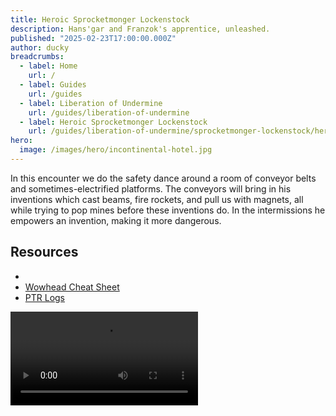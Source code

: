 ```yaml
---
title: Heroic Sprocketmonger Lockenstock
description: Hans'gar and Franzok's apprentice, unleashed.
published: "2025-02-23T17:00:00.000Z"
author: ducky
breadcrumbs:
  - label: Home
    url: /
  - label: Guides
    url: /guides
  - label: Liberation of Undermine
    url: /guides/liberation-of-undermine
  - label: Heroic Sprocketmonger Lockenstock
    url: /guides/liberation-of-undermine/sprocketmonger-lockenstock/heroic
hero:
  image: /images/hero/incontinental-hotel.jpg
---
```



In this encounter we do the safety dance around a room of conveyor belts and sometimes-electrified platforms. The conveyors will bring in his inventions which cast beams, fire rockets, and pull us with magnets, all while trying to pop mines before these inventions do. In the intermissions he empowers an invention, making it more dangerous.

## Resources

- <PrereleaseWarning />
- [Wowhead Cheat Sheet](https://www.wowhead.com/guide/the-war-within/raids/liberation-of-undermine/sprocketmonger-boss-strategy)
- [PTR Logs](https://docs.google.com/spreadsheets/d/1YT4GpIT90o73NMl4EAzOnBJv4XuXIHlf3-AoAFSebFM/edit?gid=824558243#gid=824558243)

<Video src="https://www.youtube.com/watch?v=tQyv4CflBVk" />

## Mechanics

<div className="not-prose grid grid-rows-9 rounded-xl [&>div]:border-2 [&>div]:border-slate-900 [&>div:nth-child(1)]:py-2 font-bold text-xl">
  <div className="row-span-1 flex items-center justify-center bg-slate-700">
    <p className="">[Blazing Beam][blazing-beam] Conveyor</p>
  </div>
  <div className="row-span-3 grid grid-cols-9 bg-slate-700/10">
    <div className="col-span-4 flex items-center justify-center">
      <p className="text-3xl font-bold">3</p>
    </div>
    <div className="col-span-1 bg-slate-700 border-y-2 border-border [writing-mode:sideways-lr] flex items-center justify-center text-base px-2">
      <p>[Trap][blisterizer-mk-ii] Conveyor</p>
    </div>
    <div className="col-span-4 flex items-center justify-center">
      <p className="text-3xl font-bold">1</p>
    </div>
  </div>
  <div className="row-span-1 bg-slate-700 flex items-center justify-around px-3">
    <div className="text-xl font-bold">Entrance</div>
    <p className="">[Magnet][mega-magnetize] Conveyor</p>
    <div className="text-xl font-bold">Boss Start</div>
  </div>
  <div className="row-span-3 grid grid-cols-9 bg-slate-700/10">
    <div className="col-span-4 flex items-center justify-center">
      <p className="text-3xl font-bold">4</p>
    </div>
    <div className="col-span-1 bg-slate-700 border-y-2 border-border [writing-mode:sideways-lr] flex items-center justify-center text-base px-2">
      <p>[Trap][blisterizer-mk-ii] Conveyor</p>
    </div>
    <div className="col-span-4 flex items-center justify-center">
      <p className="text-3xl font-bold">2</p>
    </div>
  </div>
  <div className="row-span-1 bg-slate-700 flex items-center justify-center">
    <p className="my-0">[Rocket][rocket-barrage] Conveyor</p>
  </div>
</div>

The boss room is a mechanic itself which consists of 4 metal platforms separated by 3 large conveyer belts running the length of the platform and 2 smaller conveyer belts that separate the platforms.

### Phase One

Sprockystocky has a timed, energy-based phase 1 that lasts 2 minutes.

<Mechanic id="466235" difficulty="heroic" name ="Wire Transfer" caption="Safety Dance">

For the duration of the phase Lockenstock will have 2 of the 4 platforms electrified in a pattern consistent pull-to-pull. Anyone who stands on them takes 1 million nature damage per second while being slowed by 40%.

This happens almost immediately into each phase 1 then 40, 15, and 15 seconds later until the phase 2, then it repeats ✨.

> The below image courtesy of Wowhead.com.gov.co.uk shows the sequence. The blue platforms are electrified, so we start the boss opposite the doorway (the icon at the bottom). The red dots indicate landmines, discussed later.

<Image src="https://wow.zamimg.com/uploads/screenshots/normal/1213373.png" height="3166" width="2813" alt="Wire Transfer Sequence" unoptimized />

</Mechanic>

<Mechanic id="471308" difficulty="heroic" name ="Blisterizer Mk. II" caption="DEI Mechanic">

The small horizontal conveyor belts are a static feature; they do not stop moving, change direction (as far as I can tell), or do anything other than continuously spawn a single fire trap over and over.

Standing on the trap deals a mild amount of damage and knocks you up into the air and giving you a 60% movement speed <Sparkles>increase</Sparkles> for 6 seconds.

</Mechanic>

<Mechanic id="473276" difficulty="heroic" name ="Activate Inventions!" caption="Tesla Factory Assembly Line">

As we fight the boss one of the large conveyer belts will be carrying in an invention, after which the boss will [Activate Inventions!][activate-inventions], halting and electrifying the (large) belts while turning on the inventions.

- The left conveyor carries in fire turrets that cast [Blazing Beam][blazing-beam] across the platforms dealing massive damage every 0.2 seconds to anyone hit.
- The middle conveyor carries in magnets that become [Mega Magnetized][mega-magnetize], pulling players towards them and stunning players on contact for 6 seconds.
- The right conveyor carries in cannons which fire a [Rocket Barrage][rocket-barrage] across the platforms dealing large damage to anyone hit.

The intermissions are where the boss empowers his inventions and not only are they more dangerous, they start to overlap each other. 

- The first time we re-enter phase 1 the the left conveyor turrets now cast [Jumbo Void Beam][jumbo-void-beam] which are much wider and do damage to you incredibly quickly — every 0.2 seconds.
- The second time we re-enter phase 1 the right conveyor cannons now fire a [Void Barrage][void-barrage] which launches shadow orbs that deal large damage on hit but also deal damage to the rest of the raid via [Voidsplash][voidsplash].

It's hard to confirm this because of PTR logs being buggy and these bosses being barely tested, but from videos the inventions follow a fire, rockets, magnets order. However, the empowered inventions will cast every time.

- First Phase 1: The vanilla order.
  1. [Blaze Beam][blazing-beam]
  2. [Rocket Barrage][rocket-barrage]
  3. [Mega Magnetize][mega-magnetize]
- Second Phase 1: The [Blaze Beam][blazing-beam] is replaced with [Jumbo Void Beam][jumbo-void-beam] and will now always happen during inventions.
  1. [Jumbo Void Beam][jumbo-void-beam]
  2. [Jumbo Void Beam][jumbo-void-beam] & [Rocket Barrage][rocket-barrage]
  3. [Jumbo Void Beam][jumbo-void-beam] & [Mega Magnetize][mega-magnetize]
- Third Phase 1: The [Rocket Barrage][rocket-barrage] is replaced with [Void Barrage][void-barrage] and is now also cast every time.
  1. [Jumbo Void Beam][jumbo-void-beam] & [Void Barrage][void-barrage]
  2. [Jumbo Void Beam][jumbo-void-beam] & [Void Barrage][void-barrage]
  3. [Jumbo Void Beam][jumbo-void-beam] & [Void Barrage][void-barrage] & [Mega Magnetize][mega-magnetize]

</Mechanic>

<Mechanic id="465232" difficulty="heroic" name ="Sonic Ba-Boom" caption="1 Big & 20 Small Booms" pill={[<MechanicPill key="1" variant="green">Healers</MechanicPill>]}>

Lockenstock flexes on us, dealing moderate raid damage and applying a 10 second DoT to the raid.

</Mechanic>

<Mechanic id="1216508" difficulty="heroic" name ="Screw Up" caption="Stunning Displays of Drilling">

Several players are given a bombard mechanic, dealing damage and causing them to spawn a drill under their feet every 1.5 seconds for 4.5 seconds.

You become totally [Screwed!][screwed] if hit, stunning them and applying a moderate 6 second bleed.

</Mechanic>

<Mechanic id="1216406" difficulty="heroic" name ="Unstable Explosion" caption="Swagger into Staggered Landmines">

Lockenstock places several landmines across the room. Stepping on one triggers [Unstable Explosion][unstable-explosion], dealing large raid damage and giving everyone a 200% vulnerability to this damage for 2 seconds. The player who trigger the landmine gets [Unstable Shrapnel][unstable-shrapnel] foot blisters, inflicting large damage and applying a 1000% vulnerability to this damage for 2 minutes.

There will always be 4 landmines spawning each time the floor pattern changes via [Wire Transfer][wire-transfer], and the landmines spawn in the same positions each time – on the 2nd and 4th piece of sheet metal on each non-electrified platform.

With 3 different floor patterns per phase 1 that's 3 sets of landmines for 12 total mines. They do not time out, but they will detonate if an invention hits them or the platform beneath them becomes electrified.

</Mechanic>

<Mechanic id="1214872" difficulty="heroic" name ="Pyro Party Pack" caption="Explosive Tank Surprise" pill={[<MechanicPill key="1" variant="blue">Tanks</MechanicPill>]}>

Lockenstock gifts his current target an explosive that explodes after 6 seconds dealing large fire damage to the entire raid, reduced by distance.

</Mechanic>

<Mechanic id="465917" difficulty="heroic" name ="Gravi-Gunk" caption="Sticky Tank Shoes" pill={[<MechanicPill key="1" variant="blue">Tanks</MechanicPill>]}>

The active tank receives a [Gravi-Gunk][gravi-gunk] from Lockenstock's attacks, increasing damage taken by 20% and reducing movement speed by 5%, stacking.

</Mechanic>

### Intermission

When the boss reaches 100 energy he casts a [Beta-Launch][beta-launch] launching players to the entrance wall of the room while he gives lubes up his toys with black blood. At this time, all of the conveyor belts are trying to move you back towards the entrance.

> He jumps to the middle of the top right most platform, standing on its edge where it meets the conveyor. This allows melee to smack him while he channels. The second intermission he flips sides. 

<Mechanic id="466860" difficulty="heroic" name ="Bleeding Edge" caption="It's Raining Blood, Yum">

Lockenstock channels for 20 seconds as he enriches an invention with evil blood. The room, of a similarly moody aesthetic, has all 4 platforms electrified while [Black Bloodsplatter][black-bloodsplatter] rains down on the room. Anyone hit takes moderate damage and are disoriented for 2 seconds.

</Mechanic>

<Mechanic id="1218319" difficulty="heroic" name ="Voidsplosion" caption="Pulsating Raid Damage" pill={[<MechanicPill key="1" variant="red">Danger</MechanicPill>, <MechanicPill key="2" variant="green">Healers</MechanicPill>]}>

Every 5 seconds of the 20 second channel, [Bleeding Edge][bleeding-edge], causes everyone in the raid will take large shadow damage and be given a 1.3 million healing absorbed. This happens 4 times, then the intermission ends.

</Mechanic>

<Mechanic id="1218344" difficulty="heroic" name ="Upgraded Bloodtech" caption="+15% Boss Damage, Stacking">

The fiddling with black blood gives Lockenstock a stacking 15% damage buff every time he exits his intermission.

</Mechanic>

## Strategy


Crockenshmuck is a completely scripted boss so the strategy is written in stone and all we can do is pretend we can read. I was planning on making a couple of pictures showing key areas of the room for certain mechanics, but I'm not going to bother with it because this being the RaidPlan background demoralized me so much. Fights like this with lots of minor mechanics and scripted movement are an exhausting boss to plan, so I'll focus on presentation for this boss when it comes to Mythic. Most people only need to know how to follow the tanks and dodge a wrench.

<div className="my-5">
  <div className="absolute inset-0 flex flex-col justify-center items-center not-prose">
    <p className="font-bold text-3xl font-serif tracking-wide">What the hell is this?</p>
    <p className="font-semibold text-xl">Shipping containers in the backrooms looking ass...</p>
  </div>
  <Image className="rounded-xl" src={RaidPlan} alt="The um, RaidPlan?" />
</div>

<div className="text-center bg-rose-500/30 px-3 py-3 rounded-xl mb-5 overflow-hidden">

  <div className="absolute top-3 left-3 rotate-45 -z-1 opacity-30">
    <img src="https://cdn.lemonade-stand.gg/icons/icon_7fx_nightborn_astromancer_red.jpg" height="120" width="120" />
  </div>
  <div className="absolute right-2 rotate-15 -z-1 opacity-30">
    <img src="https://cdn.lemonade-stand.gg/icons/icon_7fx_nightborn_astromancer_green.jpg" height="120" width="120" />
  </div>
  <div className="absolute top-0 left-[30%] rotate-5 -z-1 opacity-30">
    <img src="https://cdn.lemonade-stand.gg/icons/icon_7fx_nightborn_astromancer_yellow.jpg" height="120" width="120" />
  </div>
  <div className="absolute top-5 right-[30%] -rotate-12 -z-1 opacity-30">
    <img src="https://cdn.lemonade-stand.gg/icons/icon_7fx_nightborn_astromancer_blue.jpg" height="120" width="120" />
  </div>

  Mythic is also a spiritual successor to everyone's favorite mechanic from<br/><span className="font-serif font-bold tracking-wide text-3xl italic animate-strobe">Star Augur Fucking Etraeus</span>

  <Video src="https://www.youtube.com/watch?v=DIs-LTos3GI" />
</div>

If you scrolled this far, here are some tips and bits:

- The first two sets of landmines are followed by inventions, meaning we can let the fourth landmine die, uninsured, via acts of god. The third set of landmines is immediately followed by the intermission which is healing intensive, so we want to clear all of those.

- In the intermission we should gateway to just behind where the boss is channeling on the conveyor belt. There is a short delay before the blood rain starts falling where we want to do this otherwise we risk everyone gating into a disorient.

- The rails of the conveyor belts let you stand still and cast in the intermission, though you still have to dodge the blood.

- There were rumors of a spell by some, its name forgotten by me, that just kills everyone if you go into his third intermission. I don't see any signs of it, but if it is missing then the stacking 15% damage buff is perhaps a soft enrage? 

[activate-inventions]: <https://www.wowhead.com/spell=473276/activate-inventions?dd=15&ddsize=30>
[blazing-beam]: <https://www.wowhead.com/spell=1216414/blazing-beam?dd=15&ddsize=30>
[rocket-barrage]: <https://www.wowhead.com/spell=1216525/rocket-barrage?dd=15&ddsize=30>
[mega-magnetize]: <https://www.wowhead.com/spell=1215858/mega-magnetize?dd=15&ddsize=30>
[jumbo-void-beam]: <https://www.wowhead.com/spell=1216674/jumbo-void-beam?dd=15&ddsize=30>
[void-barrage]: <https://www.wowhead.com/spell=1216699/void-barrage?dd=15&ddsize=30>
[voidsplash]: <https://www.wowhead.com/spell=1217673/voidsplash?dd=15&ddsize=30>
[foot-blasters]: <https://www.wowhead.com/spell=1217083/foot-blasters?dd=15&ddsize=30>
[unstable-explosion]: <https://www.wowhead.com/spell=1216406/unstable-explosion?dd=15&ddsize=30>
[unstable-shrapnel]: <https://www.wowhead.com/spell=1218342/unstable-shrapnel?dd=15&ddsize=30>
[wire-transfer]: <https://www.wowhead.com/spell=466235/wire-transfer?dd=15&ddsize=30>
[screw-up]: <https://www.wowhead.com/spell=1216508/screw-up?dd=15&ddsize=30>
[screwed]: <https://www.wowhead.com/spell=1217261/screwed?dd=15&ddsize=30>
[sonic-ba-boom]: <https://www.wowhead.com/spell=465232/sonic-ba-boom?dd=15&ddsize=30>
[blisterizer-mk-ii]: <https://www.wowhead.com/spell=471308/blisterizer-mk-ii?dd=15&ddsize=30>
[pyro-party-pack]: <https://www.wowhead.com/spell=1214872/pyro-party-pack?dd=15&ddsize=30>
[gravi-gunk]: <https://www.wowhead.com/spell=465917/gravi-gunk?dd=15&ddsize=30>
[beta-launch]: <https://www.wowhead.com/spell=466765/beta-launch?dd=15&ddsize=30>
[bleeding-edge]: <https://www.wowhead.com/spell=466860/bleeding-edge?dd=15&ddsize=30>
[voidsplosion]: <https://www.wowhead.com/spell=1218319/voidsplosion?dd=15&ddsize=30>
[black-bloodsplatter]: <https://www.wowhead.com/spell=1214265/black-bloodsplatter?dd=15&ddsize=30>
[upgraded-bloodtech]: <https://www.wowhead.com/spell=1218344/upgraded-bloodtech?dd=15&ddsize=30>